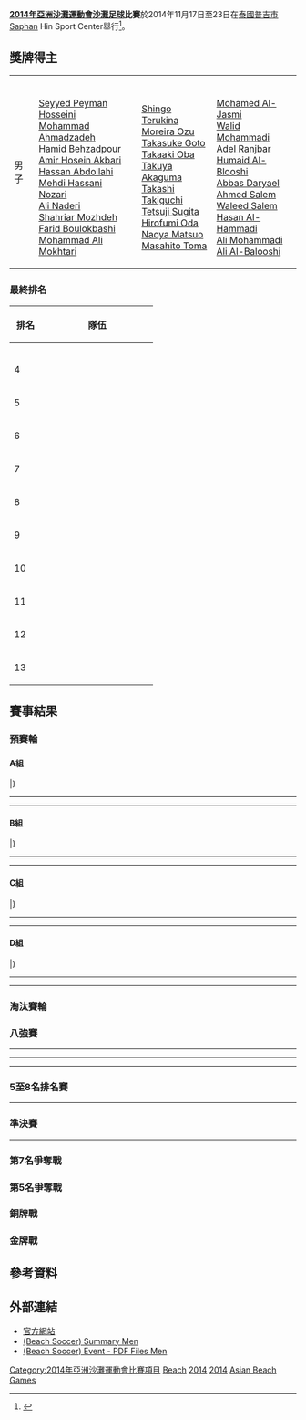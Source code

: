 '''[[2014年亞洲沙灘運動會|2014年亞洲沙灘運動會]][[沙灘足球|沙灘足球]]比賽'''於2014年11月17日至23日在[[泰國|泰國]][[普吉市|普吉市]]Saphan Hin Sport Center舉行<ref>{{cite web |url= http://www.phuketthailand2014.com/download/technical_handbook/beachsoccer.pdf |title= Beach Soccer Official Handbook |work= Phuket 2014 official website |accessdate= 31 October 2014 |archive-date= 2018-09-27 |archive-url= https://web.archive.org/web/20180927022340/http://www.phuketthailand2014.com/download/technical_handbook/beachsoccer.pdf |dead-url= no }}</ref>。

==獎牌得主==
{|{{MedalistTable|type=項目}}
|-
|男子
|{{flagIOC2team|IRI|2014年亞洲沙灘運動會}}<br />[[Seyyed_Peyman_Hosseini|Seyyed Peyman Hosseini]]<br />[[Mohammad_Ahmadzadeh(beach_soccer)|Mohammad Ahmadzadeh]]<br />[[Hamid_Behzadpour|Hamid Behzadpour]]<br />[[Amir_Hosein_Akbari|Amir Hosein Akbari]]<br />[[Hassan_Abdollahi|Hassan Abdollahi]]<br />[[Mehdi_Hassani_Nozari|Mehdi Hassani Nozari]]<br />[[Ali_Naderi|Ali Naderi]]<br />[[Shahriar_Mozhdeh|Shahriar Mozhdeh]]<br />[[Farid_Boulokbashi|Farid Boulokbashi]]<br />[[Mohammad_Ali_Mokhtari|Mohammad Ali Mokhtari]]
|{{flagIOC2team|JPN|2014年亞洲沙灘運動會}}<br />[[Shingo_Terukina|Shingo Terukina]]<br />[[Moreira_Ozu|Moreira Ozu]]<br />[[Takasuke_Goto|Takasuke Goto]]<br />[[Takaaki_Oba|Takaaki Oba]]<br />[[Takuya_Akaguma|Takuya Akaguma]]<br />[[Takashi_Takiguchi|Takashi Takiguchi]]<br />[[Tetsuji_Sugita|Tetsuji Sugita]]<br />[[Hirofumi_Oda|Hirofumi Oda]]<br />[[Naoya_Matsuo|Naoya Matsuo]]<br />[[Masahito_Toma|Masahito Toma]] 
|{{flagIOC2team|UAE|2014年亞洲沙灘運動會}}<br />[[Mohamed_Al-Jasmi|Mohamed Al-Jasmi]]<br />[[Walid_Mohammadi|Walid Mohammadi]]<br />[[Adel_Ranjbar|Adel Ranjbar]]<br />[[Humaid_Al-Blooshi|Humaid Al-Blooshi]]<br />[[Abbas_Daryael|Abbas Daryael]]<br />[[Ahmed_Salem|Ahmed Salem]]<br />[[Waleed_Salem(beach_soccer)|Waleed Salem]]<br />[[Hasan_Al-Hammadi|Hasan Al-Hammadi]]<br />[[Ali_Mohammadi(beach_soccer)|Ali Mohammadi]]<br />[[Ali_Al-Balooshi|Ali Al-Balooshi]]
|}

=== 最終排名 ===
{|class=wikitable style="text-align:center;"
!width=40|排名
!width=180|隊伍
|-
|{{Gold1}}
|align=left|{{beachsoccer|IRI}}
|-
|{{Silver2}}
|align=left|{{beachsoccer|JPN}}
|-
|{{Bronze3}}
|align=left|{{beachsoccer|UAE}}
|-
|4
|align=left|{{beachsoccer|VIE}}
|-
|5
|align=left|{{beachsoccer|OMA}}
|-
|6
|align=left|{{beachsoccer|UZB}}
|-
|7
|align=left|{{beachsoccer|THA}}
|-
|8
|align=left|{{beachsoccer|CHN}}
|-
|9
|align=left|{{beachsoccer|QAT}}
|-
|10
|align=left|{{beachsoccer|BHR}}
|-
|11
|align=left|{{beachsoccer|SYR}}
|-
|12
|align=left|{{beachsoccer|MAS}}
|-
|13
|align=left|{{beachsoccer|KUW}}
|}

==賽事結果==
===預賽輪===
====A組====
{{Fb cl2 header navbar|beachsoccer=y}}<!--The parameter beachsoccer=yes is used to display the column W+ instead of D. Please note that:
1. There are no draws in beach soccer. For games won after extra time or penalties, use the parameter d=X, and add the parameter bp=X (for "bonus points", since each W+ is worth 2 points). Teams which lost after extra time or penalties receive 0 points.
2. Head-to-head is the first tiebreaker.-->
{{Fb cl2 team|t={{beachsoccer|THA}} |w=3 |d=0 |l=0 |gf=12 |ga=5 |bc=#cfc }}
{{Fb cl2 team|t={{beachsoccer|VIE}} |w=2 |d=0 |l=1 |gf=13 |ga=8 |bc=#cfc |border=green}}
{{Fb cl2 team|t={{beachsoccer|QAT}} |w=0 |d=1 |l=2 |gf=7 |ga=11 |bp=1}}
{{Fb cl2 team|t={{beachsoccer|KUW}} |w=0 |d=0 |l=3 |gf=5 |ga=13 }}
|}
{{footballbox
|date         = 2014年11月15日
|time         = 11:00
|team1        = {{beachsoccer-rt|VIE}}
|score        = 6–2
|aet          = 
|report       = [https://archive.is/20141115160718/http://info2014.phuket2014.org/eng/bs/BSR173A_PH2014BSM400A04ENG.htm Report]
|team2        = {{beachsoccer|KUW}}
|goals1       = [[Trần_Vĩnh_Phong|Trần Vĩnh Phong]] {{goal|8||28||35}}<br />[[Bùi_Trần_Tuấn_Anh|Bùi Trần Tuấn Anh]] {{goal|9||34}}<br />[[Mai_Bá_Cường|Mai Bá Cường]] {{goal|18}}
|goals2       = [[Mohammad_Hussain|Mohammad Hussain]] {{goal|13}}<br />[[Abdulrahman_Yaqoub|Abdulrahman Yaqoub]] {{goal|21}}
|stadium      = [[沙攀辛|沙攀辛運動中心]]
|attendance   = 
|referee      = Al Salehi Turki Abdu ({{nfa|OMA}})
|penalties1   = 
|penaltyscore = 
|penalties2   = 
}}

{{footballbox
|date         = 2014年11月15日
|time         = 14:45
|team1        = {{beachsoccer-rt|QAT}}
|score        = 1–5
|aet          = 
|report       = [https://archive.is/20141115160753/http://info2014.phuket2014.org/eng/bs/BSR173A_PH2014BSM400A03ENG.htm Report]
|team2        = {{beachsoccer|THA}}
|goals1       = [[Al-Sharqi_Hamad_Ali|Al-Sharqi Hamad Ali]] {{goal|22}}
|goals2       = [[Madtoha_Manus|Madtoha Manus]] {{goal|3}}<br />[[Nanan_Komkrit|Nanan Komkrit]] {{goal|24||25}}<br />[[Songpiew_Piyapong|Songpiew Piyapong]] {{goal|27}}<br />[[Tapinna_Vitoon|Tapinna Vitoon]] {{goal|29}}
|stadium      = [[沙攀辛|沙攀辛運動中心]]
|attendance   = 
|referee      = Ebrahim Akbarpour ({{nfa|IRN}})
|penalties1   = 
|penaltyscore = 
|penalties2   = 
}}
----
{{footballbox
|date         = 2014年11月16日
|time         = 12:15
|team1        = {{beachsoccer-rt|VIE}}
|score        = 3–1
|aet          = 
|report       = [https://archive.is/20141115160734/http://info2014.phuket2014.org/eng/bs/BSR173A_PH2014BSM400A05ENG.htm Report]
|team2        = {{beachsoccer|QAT}}
|goals1       = [[Trần_Văn_Hòa|Trần Văn Hòa]] {{goal|5}}<br />[[Trần_Vĩnh_Phong|Trần Vĩnh Phong]] {{goal|32}}<br />[[Phùng_Ngọc_Vĩnh_Qúy|Phùng Ngọc Vĩnh Qúy]] {{goal|36}}
|goals2       = [[Al-Buainain_Abdulla_Ali|Al-Buainain Abdulla Ali]] {{goal|6}}
|stadium      = [[沙攀辛|沙攀辛運動中心]]
|attendance   = 
|referee      = Namazov Bakhiyor ({{nfa|UZB}})
|penalties1   = 
|penaltyscore = 
|penalties2   = 
}}

{{footballbox
|date         = 2014年11月16日
|time         = 14:45
|team1        = {{beachsoccer-rt|THA}}
|score        = 2–0
|aet          = 
|report       = [https://archive.is/20141115161026/http://info2014.phuket2014.org/eng/bs/BSR173A_PH2014BSM400A02ENG.htm Report]
|team2        = {{beachsoccer|KUW}}
|goals1       = [[NANAN_Komkrit|NANAN Komkrit]] {{goal|24||33|pen.}}
|goals2       = 
|stadium      = [[沙攀辛|沙攀辛運動中心]]
|attendance   = 
|referee      = Alsalami Ahmed M ({{nfa|UAE}})
|penalties1   = 
|penaltyscore = 
|penalties2   = 
}}
----
{{footballbox
|date         = 2014年11月17日
|time         = 11:00
|team1        = {{beachsoccer-rt|KUW}}
|score        = 3–5
|aet          = yes
|report       = [https://archive.is/20141115160932/http://info2014.phuket2014.org/eng/bs/BSR173A_PH2014BSM400A06ENG.htm Report]
|team2        = {{beachsoccer|QAT}}
|goals1       = [[YAQOUB_Abdulrahman|YAQOUB Abdulrahman]] {{goal|10}}<br />[[HAJEYAH_Mohammed|HAJEYAH Mohammed]] {{goal|20}}<br />[[HUSSAIN_Mohammad|HUSSAIN Mohammad]] {{goal|36}}
|goals2       = [[IDREES_Mohamed_Hashim|IDREES Mohamed Hashim]] {{goal|3}}<br />[[AL-SHARQI_Hamad_Ali|AL-SHARQI Hamad Ali]] {{goal|18||35}}<br />[[AL-KUWARI_Jafal_Rashid|AL-KUWARI Jafal Rashid]] {{goal|38||39}}
|stadium      = [[沙攀辛|沙攀辛運動中心]]
|attendance   = 
|referee      = WANJ IBRAHIM Wan M ({{nfa|MAS}})
|penalties1   = 
|penaltyscore = 
|penalties2   = 
}}

{{footballbox
|date         = 2014年11月17日
|time         = 14:45
|team1        = {{beachsoccer-rt|THA}}
|score        = 5–4
|aet          = 
|report       = [https://archive.is/20141115161044/http://info2014.phuket2014.org/eng/bs/BSR173A_PH2014BSM400A01ENG.htm Report]
|team2        = {{beachsoccer|VIE}}
|goals1       = [[TAPINNA_Vitoon|TAPINNA Vitoon]] {{goal|2||25||29}}<br />[[LEPAIJIT_Watchara|LEPAIJIT Watchara]] {{goal|19}}<br />[[NANAN_Komkrit|NANAN Komkrit]] {{goal|33}}
|goals2       = [[Trần_Văn_Hòa|Trần Văn Hòa]] {{goal|5}}<br />[[Mai_Bá_Cường|Mai Bá Cường]] {{goal|17}}<br />[[Lê_Kim_Tuấn|Lê Kim Tuấn]] {{goal|20}}<br />[[Lê_Ngọc_Phước|Lê Ngọc Phước]] {{goal|30}}
|stadium      = [[沙攀辛|沙攀辛運動中心]]
|attendance   = 
|referee      = HAGHIGHIZADE Seyed R ({{nfa|IRN}})
|penalties1   = 
|penaltyscore = 
|penalties2   = 
}}

====B組====
{{Fb cl2 header navbar|beachsoccer=y}}<!--The parameter beachsoccer=yes is used to display the column W+ instead of D. Please note that:
1. There are no draws in beach soccer. For games won after extra time or penalties, use the parameter d=X, and add the parameter bp=X (for "bonus points", since each W+ is worth 2 points). Teams which lost after extra time or penalties receive 0 points.
2. Head-to-head is the first tiebreaker.-->
{{Fb cl2 team|t={{beachsoccer|OMA}} |w=1 |d=1 |l=0 |gf=11 |ga=6 |bp=1 |bc=#cfc }}
{{Fb cl2 team|t={{beachsoccer|IRI}} |w=1 |d=0 |l=1 |gf=10 |ga=8 |bc=#cfc |border=green}}
{{Fb cl2 team|t={{beachsoccer|SYR}} |w=0 |d=0 |l=2 |gf=8 |ga=15 }}
|}
{{footballbox
|date         = 2014年11月15日
|time         = 13:30
|team1        = {{beachsoccer-rt|IRI}}
|score        = 9–3
|aet          = 
|report       = [https://archive.is/20141115160939/http://info2014.phuket2014.org/eng/bs/BSR173A_PH2014BSM400B02ENG.htm Report]
|team2        = {{beachsoccer|SYR}}
|goals1       = [[Ahmadzadeh_Mohammad|Ahmadzadeh Mohammad]] {{goal|2||14}}<br />[[Hosseinilargani_Seyedpeyman|Hosseinilargani Seyedpeyman]] {{goal|3||8}}<br />[[Boulokbashi_Farid|Boulokbashi Farid]] {{goal|11}}<br />[[Mokhtari_Hassanabad_Mohammadali|Mokhtari Hassanabad Mohammadali]] {{goal|15||28}}<br />[[Mozhdeh_Roudsari_Shahriar|Mozhdeh Roudsari Shahriar]] {{goal|35}}<br />[[Akbari_Fartkhouni_Amir_Hosein|Akbari Fartkhouni Amir Hosein]] {{goal|36}}
|goals2       = [[Habeib_Hassaan|Habeib Hassaan]] {{goal|12}}<br />[[Kbaili_Hussam|Kbaili Hussam]] {{goal|18}}<br />[[Cheikh_Ahmad_Mohammad|Cheikh Ahmad Mohammad]] {{goal|27}}
|stadium      = [[沙攀辛|沙攀辛運動中心]]
|attendance   = 
|referee      = Al Mansoori Ebrahim Y ({{nfa|UAE}})
|penalties1   = 
|penaltyscore = 
|penalties2   = 
}}
----
{{footballbox
|date         = 2014年11月16日
|time         = 13:30
|team1        = {{beachsoccer-rt|OMA}}
|score        = 6–5
|aet          = 
|report       = [https://archive.is/20141115161047/http://info2014.phuket2014.org/eng/bs/BSR173A_PH2014BSM400B03ENG.htm Report]
|team2        = {{beachsoccer|SYR}}
|goals1       = [[AL_FARSI_SAID_Ali|AL FARSI SAID Ali]] {{goal|3}}<br />[[AL_ORAIMI_Khalid_Khamis_Mohammed|AL ORAIMI Khalid Khamis Mohammed]] {{goal|3||14}}<br />[[YAQUOB_Al_Alawi|YAQUOB Al Alawi]] {{goal|24}}<br />[[AL_ARAIMI_Yahya_Mabyoua_Nashir|AL ARAIMI Yahya Mabyoua Nashir]] {{goal|26||36}}
|goals2       = [[ADRAH_Mohamad|ADRAH Mohamad]] {{goal|3}}<br />[[CHLHOUM_Mged|CHLHOUM Mged]] {{goal|6}}<br />[[CHEIKH_AHMAD_Mohammad|CHEIKH AHMAD Mohammad]] {{goal|21}}<br />[[KBAILI_Hussam|KBAILI Hussam]] {{goal|34}}<br />[[HABEIB_Hassaan|HABEIB Hassaan]] {{goal|35}}
|stadium      = [[沙攀辛|沙攀辛運動中心]]
|attendance   = 
|referee      = Mat Hassan Suhimi ({{nfa|MAS}})
|penalties1   = 
|penaltyscore = 
|penalties2   = 
}}
----
{{footballbox
|date         = 2014年11月18日
|time         = 14:45
|team1        = {{beachsoccer-rt|IRI}}
|score        = 1–5
|aet          = yes
|report       = [https://web.archive.org/web/20141129071601/http://info2014.phuket2014.org/eng/bs/BSR173A_PH2014BSM400B01ENG.htm Report]
|team2        = {{beachsoccer|OMA}}
|goals1       = [[MOZHDEH_ROUDSARI_Shahriar|MOZHDEH ROUDSARI Shahriar]] {{goal|10}}
|goals2       = [[AL_ARAIMI_Yahya_Mabyoua_Nashir|AL ARAIMI Yahya Mabyoua Nashir]] {{goal|30||38||39}}<br />[[ALSINANI_Jalal_Khamis_Rabee'A|ALSINANI Jalal Khamis Rabee'A]] {{goal|37}}<br />[[YAQUOB_Al_Alawi|YAQUOB Al Alawi]] {{goal|37}}
|stadium      = [[沙攀辛|沙攀辛運動中心]]
|attendance   = 
|referee      = QASIM SALEH Abdulla S ({{nfa|BHR}})
|penalties1   = 
|penaltyscore = 
|penalties2   = 
}}

====C組====
{{Fb cl2 header navbar|beachsoccer=y}}<!--The parameter beachsoccer=yes is used to display the column W+ instead of D. Please note that:
1. There are no draws in beach soccer. For games won after extra time or penalties, use the parameter d=X, and add the parameter bp=X (for "bonus points", since each W+ is worth 2 points). Teams which lost after extra time or penalties receive 0 points.
2. Head-to-head is the first tiebreaker.-->
{{Fb cl2 team|t={{beachsoccer|CHN}} |w=1 |d=0 |l=1 |gf=9 |ga=7 |bc=#cfc}}
{{Fb cl2 team|t={{beachsoccer|UZB}} |w=1 |d=0 |l=1 |gf=6 |ga=7 |bc=#cfc |border=green}}
{{Fb cl2 team|t={{beachsoccer|BHR}} |w=0 |d=1 |l=1 |gf=8 |ga=9 }}
|}
{{footballbox
|date         = 2014年11月15日
|time         = 12:15
|team1        = {{beachsoccer-rt|CHN}}
|score        = 4–2
|aet          = 
|report       = [https://archive.is/20141115161029/http://info2014.phuket2014.org/eng/bs/BSR173A_PH2014BSM400C02ENG.htm Report]
|team2        = {{beachsoccer|UZB}}
|goals1       = [[Weiming_Cai|Weiming Cai]] {{goal|22}}<br />[[Chao_Wan|Chao Wan]] {{goal|26||29}}<br />[[Xuegeng_Han|Xuegeng Han]] {{goal|35}}
|goals2       = [[Sharipov_Jamoliddin|Sharipov Jamoliddin]] {{goal|13}}<br />[[Fahriddinov_Feruz|Fahriddinov Feruz]] {{goal|19}}
|stadium      = [[沙攀辛|沙攀辛運動中心]]
|attendance   = 
|referee      = Ma Abdulla Abdulaziz ({{nfa|KUW}})
|penalties1   = 
|penaltyscore = 
|penalties2   = 
}}
----
{{footballbox
|date         = 2014年11月17日
|time         = 13:30
|team1        = {{beachsoccer-rt|BHR}}
|score        = 3–4
|aet          = 
|report       = [https://archive.is/20141115161043/http://info2014.phuket2014.org/eng/bs/BSR173A_PH2014BSM400C03ENG.htm Report]
|team2        = {{beachsoccer|UZB}}
|goals1       = [[AL_DOSERI_Jasim_Rashed|AL DOSERI Jasim Rashed]] {{goal|3}}<br />[[AL_ABDULLA_Abdulla_Abdul_Latif|AL ABDULLA Abdulla Abdul Latif]] {{goal|22}}<br />[[AL_MUGAHWI_Ebrahim_Hasan|AL MUGAHWI Ebrahim Hasan]] {{goal|35}}
|goals2       = [[ALDOSERI_Thani|ALDOSERI Thani]] {{goal|25|o.g.}}<br />[[ABDURAZZAKOV_Tokhir|ABDURAZZAKOV Tokhir]] {{goal|31||33}}<br />[[SHARIPOV_Jamoliddin|SHARIPOV Jamoliddin]] {{goal|36}}
|stadium      = [[沙攀辛|沙攀辛運動中心]]
|attendance   = 
|referee      = AL RASHDI Abdullah Ali ({{nfa|OMA}})
|penalties1   = 
|penaltyscore = 
|penalties2   = 
}}
----
{{footballbox
|date         = 2014年11月18日
|time         = 13:30
|team1        = {{beachsoccer-rt|CHN}}
|score        = 5–5
|aet          = yes
|report       = [https://archive.is/20141115161010/http://info2014.phuket2014.org/eng/bs/BSR173A_PH2014BSM400C01ENG.htm Report]
|team2        = {{beachsoccer|BHR}}
|goals1       = [[HAN_Xuegeng|HAN Xuegeng]] {{goal|6}}<br />[[WEN_Tingyuan|WEN Tingyuan]] {{goal|7||9}}<br />[[LIU_Yisi|LIU Yisi]] {{goal|21||26}}
|goals2       = [[ASHOOR_Mohamed|ASHOOR Mohamed]] {{goal|16}}<br />[[ALDOSERI_Isa_Mohammed_Jasim|ALDOSERI Isa Mohammed Jasim]] {{goal|20||33}}<br />[[AL_DOSERI_Jasim_Rashed|AL DOSERI Jasim Rashed]] {{goal|33}}<br />[[AL_MUGAHWI_Ebrahim_Hasan|AL MUGAHWI Ebrahim Hasan]] {{goal|36}}
|stadium      = [[沙攀辛|沙攀辛運動中心]]
|attendance   = 
|referee      = AL MANSOORI Ebrahim Y ({{nfa|UAE}})
|penalties1   = [[WAN_Chao|WAN Chao]] {{pengoal}}<br />[[HAN_Xuegeng|HAN Xuegeng]] {{pengoal}}<br />[[LIU_Yisi|LIU Yisi]] {{penmiss}}
|penaltyscore = 2–3
|penalties2   = {{pengoal}} [[AL_MUGAHWI_Ebrahim_Hasan|AL MUGAHWI Ebrahim Hasan]]<br />{{pengoal}} [[AL_GHAWI_Mahmood_Yusuf|AL GHAWI Mahmood Yusuf]]<br />{{pengoal}} [[AL_DOSERI_Jasim_Rashed|AL DOSERI Jasim Rashed]]
}}

====D組====
{{Fb cl2 header navbar|beachsoccer=y}}<!--The parameter beachsoccer=yes is used to display the column W+ instead of D. Please note that:
1. There are no draws in beach soccer. For games won after extra time or penalties, use the parameter d=X, and add the parameter bp=X (for "bonus points", since each W+ is worth 2 points). Teams which lost after extra time or penalties receive 0 points.
2. Head-to-head is the first tiebreaker.-->
{{Fb cl2 team|t={{beachsoccer|UAE}} |w=1 |d=1 |l=0 |gf=6 |ga=2 |bc=#cfc }}
{{Fb cl2 team|t={{beachsoccer|JPN}} |w=1 |d=0 |l=1 |gf=5 |ga=2 |bc=#cfc |border=green}}
{{Fb cl2 team|t={{beachsoccer|MAS}} |w=0 |d=0 |l=2 |gf=4 |ga=11 }}
|}
{{footballbox
|date         = 2014年11月16日
|time         = 11:00
|team1        = {{beachsoccer-rt|JPN}}
|score        = 5–2
|aet          = 
|report       = [https://web.archive.org/web/20141119005425/http://info2014.phuket2014.org/eng/bs/BSR173A_PH2014BSM400D02ENG.htm Report]
|team2        = {{beachsoccer|MAS}}
|goals1       = [[Oda_Hirofumi|Oda Hirofumi]] {{goal|5}}<br />[[Akaguma_Takuya|Akaguma Takuya]] {{goal|20||26}}<br />[[Moreira_Ozu|Moreira Ozu]] {{goal|31}}<br />[[Goto_Takasuke|Goto Takasuke]] {{goal|34|pen.}}
|goals2       = [[Mohd_Riduwan_Bin_Mohd_No|Mohd Riduwan Bin Mohd No]] {{goal|4}}<br />[[Mohamad_Fakhrullah_Bin_M|Mohamad Fakhrullah Bin M]] {{goal|13}}
|stadium      = [[沙攀辛|沙攀辛運動中心]]
|attendance   = 
|referee      = Wonngsuwan Suwat ({{nfa|THA}})
|penalties1   = 
|penaltyscore = 
|penalties2   = 
}}
----
{{footballbox
|date         = 2014年11月17日
|time         = 12:15
|team1        = {{beachsoccer-rt|UAE}}
|score        = 6–2
|aet          = 
|report       = [https://archive.is/20141115160535/http://info2014.phuket2014.org/eng/bs/BSR173A_PH2014BSM400D03ENG.htm Report]
|team2        = {{beachsoccer|MAS}}
|goals1       = [[ALHAMMADI_Hasan|ALHAMMADI Hasan]] {{goal|1}}<br />[[SALEM_Ahmed|SALEM Ahmed]] {{goal|3}}<br />[[ALBALOOSHI_Ali|ALBALOOSHI Ali]] {{goal|10||11}}<br />[[RANJBAR_Adel|RANJBAR Adel]] {{goal|22}}<br />[[SALEM_Ahmed|SALEM Ahmed]] {{goal|32|pen.}}
|goals2       = [[Khairul_Azizi_Bin_Norwaw|Khairul Azizi Bin Norwaw]] {{goal|13}}<br />[[Mohd_Zaharim_Bin_Mohd_Yu|Mohd Zaharim Bin Mohd Yu]] {{goal|14|pen.}}
|stadium      = [[沙攀辛|沙攀辛運動中心]]
|attendance   = 
|referee      = ABED RABBO Hassan ({{nfa|LIB}})
|penalties1   = 
|penaltyscore = 
|penalties2   = 
}}
----
{{footballbox
|date         = 2014年11月18日
|time         = 12:15
|team1        = {{beachsoccer-rt|JPN}}
|score        = 0–0
|aet          = yes
|report       = [https://web.archive.org/web/20141129071610/http://info2014.phuket2014.org/eng/bs/BSR173A_PH2014BSM400D01ENG.htm Report]
|team2        = {{beachsoccer|UAE}}
|goals1       = 
|goals2       = 
|stadium      = [[沙攀辛|沙攀辛運動中心]]
|attendance   = 
|referee      = LIANG Shao ({{nfa|CHN}})
|penalties1   = [[OZU_Moreira|OZU Moreira]] {{penmiss}}<br />[[AKAGUMA_Takuya|AKAGUMA Takuya]] {{penmiss}}
|penaltyscore = 0–2
|penalties2   = {{pengoal}} [[ALHAMMADI_Hasan|ALHAMMADI Hasan]]<br />{{pengoal}} [[DARYAEI_Abbas|DARYAEI Abbas]]
}}

===淘汰賽輪===
{{8TeamBracket-with third-fifth-seventh
| teamwidth=180
| quarterfinals=八強賽
| semifinals=準決賽
| consolation=5至8名排名賽
| final=金牌戰
| third=銅牌戰
| fifth=第5名爭奪戰
| seventh=第7名爭奪戰

| QF-seed1=B1 | QF-team1={{beachsoccer|OMA}} | QF-score1=3(4)
| QF-seed2=A2 | QF-team2='''{{beachsoccer|VIE}}''' | QF-score2='''3(5)'''
| QF-seed3=C1 | QF-team3={{beachsoccer|CHN}} | QF-score3=3
| QF-seed4=D2 | QF-team4='''{{beachsoccer|JPN}}''' | QF-score4='''7'''
| QF-seed5=A1 | QF-team5={{beachsoccer|THA}} | QF-score5=1
| QF-seed6=B2 | QF-team6='''{{beachsoccer|IRI}}''' | QF-score6='''3'''
| QF-seed7=D1 | QF-team7='''{{beachsoccer|UAE}}''' | QF-score7='''6'''
| QF-seed8=C2 | QF-team8={{beachsoccer|UZB}} | QF-score8=4

| SF-seed1=W18 | SF-team1={{beachsoccer|VIE}} | SF-score1=2
| SF-seed2=W17 | SF-team2='''{{beachsoccer|JPN}}''' | SF-score2='''7'''
| SF-seed3=W19 | SF-team3='''{{beachsoccer|IRI}}''' | SF-score3='''4(3)'''
| SF-seed4=W16 | SF-team4={{beachsoccer|UAE}} | SF-score4=4(1)

| consolation-seed1=L18 | consolation-team1='''{{beachsoccer|OMA}}''' | consolation-score1='''4(3)'''
| consolation-seed2=L17 | consolation-team2={{beachsoccer|CHN}} | consolation-score2=4(2)
| consolation-seed3=L19 | consolation-team3={{beachsoccer|THA}} | consolation-score3=3
| consolation-seed4=L16 | consolation-team4='''{{beachsoccer|UZB}}''' | consolation-score4='''5'''

| final-seed1=W22 | final-team1={{beachsoccer|JPN}} | final-score1=3
| final-seed2=W23 | final-team2='''{{beachsoccer|IRI}}''' | final-score2='''4'''
| third-seed1=L22 | third-team1={{beachsoccer|VIE}} | third-score1=2
| third-seed2=L23 | third-team2='''{{beachsoccer|UAE}}''' | third-score2='''8'''
| fifth-seed1=W20 | fifth-team1='''{{beachsoccer|OMA}}''' | fifth-score1= '''8'''
| fifth-seed2=W21 | fifth-team2={{beachsoccer|UZB}} | fifth-score2=2
| seventh-seed1=L20 | seventh-team1={{beachsoccer|CHN}} | seventh-score1=2
| seventh-seed2=L21 | seventh-team2='''{{beachsoccer|THA}}''' | seventh-score2='''3'''
}}

===八強賽===
{{footballbox
|date         = 2014年11月19日
|time         = 11:00
|team1        = {{beachsoccer-rt|UAE}}
|score        = 6–4
|aet          = 
|report       = [https://archive.is/20141115160515/http://info2014.phuket2014.org/eng/bs/BSR173A_PH2014BSM400301ENG.htm Report]
|team2        = {{beachsoccer|UZB}}
|goals1       = [[Salem_Ahmed|Salem Ahmed]] {{goal|1||11}}<br />[[Alhammadi_Hasan|Alhammadi Hasan]] {{goal|4}}<br />[[Albalooshi_Ali|Albalooshi Ali]] {{goal|6}}<br />[[Aljasmi_Mohamed|Aljasmi Mohamed]] {{goal|12}}<br />[[Ranjbar_Adel|Ranjbar Adel]] {{goal|13}}
|goals2       = [[Sharipov_Jamoliddin|Sharipov Jamoliddin]] {{goal|3||31||33|pen.}}<br />[[Abdurazzakov_Tokhir|Abdurazzakov Tokhir]] {{goal|19}}
|stadium      = [[沙攀辛|沙攀辛運動中心]]
|attendance   = 
|referee      = Ma Abdulla Abdulaziz ({{nfa|KUW}})
|penalties1   = 
|penaltyscore = 
|penalties2   = 
}}
----
{{footballbox
|date         = 2014年11月19日
|time         = 12:15
|team1        = {{beachsoccer-rt|CHN}}
|score        = 3–7
|aet          = 
|report       = [https://web.archive.org/web/20141129071526/http://info2014.phuket2014.org/eng/bs/BSR173A_PH2014BSM400302ENG.htm Report]
|team2        = {{beachsoccer|JPN}}
|goals1       = [[Wen_Tingyuan|Wen Tingyuan]] {{goal|2}}<br />[[Chen_Xiaowei|Chen Xiaowei]] {{goal|20}}<br />[[Cai_Weiming|Cai Weiming]] {{goal|25}}
|goals2       = [[Akaguma_Takuya|Akaguma Takuya]] {{goal|5||32}}<br />[[Oba_Takaaki|Oba Takaaki]] {{goal|16}}<br />[[Goto_Takasuke|Goto Takasuke]] {{goal|19}}<br />[[Ozu_Moreira|Ozu Moreira]] {{goal|30}}<br />[[Oda_Hirofumi|Oda Hirofumi]] {{goal|35}}<br />[[Matsuo_Naoya|Matsuo Naoya]] {{goal|36}}
|stadium      = [[沙攀辛|沙攀辛運動中心]]
|attendance   = 
|referee      = Namazov Bakhiyor ({{nfa|UZB}})
|penalties1   = 
|penaltyscore = 
|penalties2   = 
}}
----
{{footballbox
|date         = 2014年11月19日
|time         = 13:30
|team1        = {{beachsoccer-rt|OMA}}
|score        = 3–3
|aet          = yes
|report       = [https://archive.is/20141115160701/http://info2014.phuket2014.org/eng/bs/BSR173A_PH2014BSM400303ENG.htm Report]
|team2        = {{beachsoccer|VIE}}
|goals1       = [[Yaquob_Al_Alawi|Yaquob Al Alawi]] {{goal|8}}<br />[[Abdullah_Al_Alawi_Ghait|Abdullah Al Alawi Ghait]] {{goal|23}}<br />[[Al_Oraimi_Khalid_Khamis_M|Al Oraimi Khalid Khamis M]] {{goal|26}}
|goals2       = [[Trần_Văn_Hòa|Trần Văn Hòa]] {{goal|2}}<br />[[Bùi_Trần_Tuấn_Anh|Bùi Trần Tuấn Anh]] {{goal|24||28}}
|stadium      = [[沙攀辛|沙攀辛運動中心]]
|attendance   = 
|referee      = Qasim Saleh Abdulla S ({{nfa|BHR}})
|penalties1   = [[Al_Araimi_Mandhar_Hilal_Hamed|Al Araimi Mandhar Hilal Hamed]] {{pengoal}}<br />[[Al_Sauti_Abdullah_Masoud_Salim|Al Sauti Abdullah Masoud Salim]] {{penmiss}}<br />[[Yaquob_Al_Alawi|Yaquob Al Alawi]] {{pengoal}}<br />[[Al_Farsi_Said_Ali|Al Farsi Said Ali]] {{pengoal}}<br />[[Al_Araimi_Yahya_Mabyoua_Nashir|Al Araimi Yahya Mabyoua Nashir]] {{pengoal}}<br />[[Abdullah_Al_Alawi_Ghait|Abdullah Al Alawi Ghait]] {{penmiss}}
|penaltyscore = 4–5
|penalties2   = {{pengoal}} [[Lê_Kim_Tuấn|Lê Kim Tuấn]]<br />{{pengoal}} [[Bùi_Trần_Tuấn_Anh|Bùi Trần Tuấn Anh]]<br />{{penmiss}} [[Trần_Văn_Hòa|Trần Văn Hòa]]<br />{{pengoal}} [[Huỳnh_Ngọc_Cường|Huỳnh Ngọc Cường]]<br />{{pengoal}} [[Phùng_Ngọc_Vĩnh_Quý|Phùng Ngọc Vĩnh Quý]]<br />{{pengoal}} [[Trần_Vĩnh_Phong|Trần Vĩnh Phong]]
}}
----
{{footballbox
|date         = 2014年11月19日
|time         = 14:45
|team1        = {{beachsoccer-rt|THA}}
|score        = 1–3
|aet          = 
|report       = [https://archive.is/20141115160716/http://info2014.phuket2014.org/eng/bs/BSR173A_PH2014BSM400304ENG.htm Report]
|team2        = {{beachsoccer|IRI}}
|goals1       = [[Songpiew_Piyapong|Songpiew Piyapong]] {{goal|22}}
|goals2       = [[Akbari_Fartkhouni_Amir_Hosein|Akbari Fartkhouni Amir Hosein]] {{goal|4||34}}<br />[[Abdollahi_Mobarhan_Hassan|Abdollahi Mobarhan Hassan]] {{goal|7}}
|stadium      = [[沙攀辛|沙攀辛運動中心]]
|attendance   = 
|referee      = Liang Shao ({{nfa|CHN}})
|penalties1   = 
|penaltyscore = 
|penalties2   = 
}}

===5至8名排名賽===
{{footballbox
|date         = 2014年11月20日
|time         = 11:00
|team1        ={{beachsoccer-rt|OMA}}
|score        = 4–4
|aet          = yes
|report       = [https://web.archive.org/web/20141129071253/http://info2014.phuket2014.org/eng/bs/BSR173A_PH2014BSM400203ENG.htm Report]
|team2        ={{beachsoccer|CHN}}
|goals1       = [[Alsinani_Jalal_Khamis_Rabee'A|Alsinani Jalal Khamis Rabee'A]] {{goal|20||21||23}}<br />[[Al_Sauti_Abdullah_Masoud_Salim|Al Sauti Abdullah Masoud Salim]] {{goal|28}}
|goals2       = [[Al_Araimi_Mandhar_Hilal_Hamed|Al Araimi Mandhar Hilal Hamed]] {{goal|25|o.g.}}<br />[[Chen_Xiaowei|Chen Xiaowei]] {{goal|34}}<br />[[Liu_Yisi|Liu Yisi]] {{goal|35||36}}
|stadium      = [[沙攀辛|沙攀辛運動中心]]
|attendance   = 
|referee      = Wanj Ibrahim Wan M ({{nfa|MAS}})
|penalties1   = [[Al_Araimi_Mandhar_Hilal_Hamed|Al Araimi Mandhar Hilal Hamed]] {{pengoal}}<br />[[Yaquob_Al_Alawi|Yaquob Al Alawi]] {{pengoal}}<br />[[Al_Araimi_Yahya_Mabyoua_Nashir|Al Araimi Yahya Mabyoua Nashir]] {{pengoal}}
|penaltyscore = 3–2
|penalties2   = {{pengoal}} [[Han_Xuegeng|Han Xuegeng]]<br />{{penmiss}} [[Liu_Yisi|Liu Yisi]]<br />{{pengoal}} [[Qiu_Hao|Qiu Hao]]
}}
----
{{footballbox
|date         = 2014年11月20日
|time         = 12:15
|team1        ={{beachsoccer-rt|THA}}
|score        = 3–5
|aet          = 
|report       = [https://archive.is/20141115160753/http://info2014.phuket2014.org/eng/bs/BSR173A_PH2014BSM400204ENG.htm Report]
|team2        ={{beachsoccer|UZB}}
|goals1       = [[Nanan_Komkrit|Nanan Komkrit]] {{goal|6}}<br />[[Tapinna_Vitoon|Tapinna Vitoon]] {{goal|11||17}}
|goals2       = [[Abdurazzakov_Tokhir|Abdurazzakov Tokhir]] {{goal|8}}<br />[[Fahriddinov_Feruz|Fahriddinov Feruz]] {{goal|10}}<br />[[Sharipov_Jamoliddin|Sharipov Jamoliddin]] {{goal|20||24}}<br />[[Sharapov_Arslon|Sharapov Arslon]] {{goal|33}}
|stadium      = [[沙攀辛|沙攀辛運動中心]]
|attendance   = 
|referee      = Al Rashdi Abdullah Ali ({{nfa|OMA}})
|penalties1   = 
|penaltyscore = 
|penalties2   = 
}}

===準決賽===
{{footballbox
|date         = 2014年11月20日
|time         = 13:30
|team1        ={{beachsoccer-rt|VIE}}
|score        = 2–7
|aet          = 
|report       = [https://web.archive.org/web/20141129071250/http://info2014.phuket2014.org/eng/bs/BSR173A_PH2014BSM400201ENG.htm Report]
|team2        ={{beachsoccer|JPN}}
|goals1       = [[Trần_Vĩnh_Phong|Trần Vĩnh Phong]] {{goal|12}}<br />[[Bùi_Trần_Tuấn_Anh|Bùi Trần Tuấn Anh]] {{goal|24}}
|goals2       = [[Ozu_Moreira|Ozu Moreira]] {{goal|7||27}}<br />[[Akaguma_Takuya|Akaguma Takuya]] {{goal|21}}<br />[[Toma_Masahito|Toma Masahito]] {{goal|24}}<br />[[Oba_Takaaki|Oba Takaaki]] {{goal|26}}<br />[[Goto_Takasuke|Goto Takasuke]] {{goal|31||34}}
|stadium      = [[沙攀辛|沙攀辛運動中心]]
|attendance   = 
|referee      = 
|penalties1   = 
|penaltyscore = 
|penalties2   = 
}}
----
{{footballbox
|date         = 2014年11月20日
|time         = 14:45
|team1        ={{beachsoccer-rt|IRI}}
|score        = 4–4
|aet          = yes
|report       = [https://archive.is/20141115160955/http://info2014.phuket2014.org/eng/bs/BSR173A_PH2014BSM400202ENG.htm Report]
|team2        ={{beachsoccer|UAE}}
|goals1       = [[Ahmadzadeh_Mohammad|Ahmadzadeh Mohammad]] {{goal|2}}<br />[[Naderi_Hosseinabadi_Ali|Naderi Hosseinabadi Ali]] {{goal|10||22}}<br />[[Boulokbashi_Farid|Boulokbashi Farid]] {{goal|24}}
|goals2       = [[Mohammadi_Walid|Mohammadi Walid]] {{goal|13||28}}<br />[[Alblooshi_Humaid|Alblooshi Humaid]] {{goal|24}}<br />[[Albalooshi_Ali|Albalooshi Ali]] {{goal|32}}
|stadium      = [[沙攀辛|沙攀辛運動中心]]
|attendance   = 
|referee      = Namazov Bakhiyor ({{nfa|UZB}})
|penalties1   = [[Naderi_Hosseinabadi_Ali|Naderi Hosseinabadi Ali]] {{pengoal}}<br />[[Ahmadzadeh_Mohammad|Ahmadzadeh Mohammad]] {{pengoal}}<br />[[Boulokbashi_Farid|Boulokbashi Farid]] {{pengoal}}
|penaltyscore = 3–1
|penalties2   = {{pengoal}} [[Daryaei_Abbas|Daryaei Abbas]]<br />{{penmiss}} [[Alhammadi_Hasan|Alhammadi Hasan]]
}}

===第7名爭奪戰===
{{footballbox
|date         = 2014年11月21日
|time         = 11:00
|team1        = {{beachsoccer-rt|CHN}}
|score        = 2–3
|aet          = 
|report       = [https://archive.is/20141115161024/http://info2014.phuket2014.org/eng/bs/BSR173A_PH2014BSM400104ENG.htm Report]
|team2        = {{beachsoccer|THA}}
|goals1       = [[Chen_Xiaowei|Chen Xiaowei]] {{goal|30}}<br />[[Qiu_Hao|Qiu Hao]] {{goal|35}}
|goals2       = [[Tapinna_Vitoon|Tapinna Vitoon]] {{goal|3||8}}<br />[[Khongkaew_Pongsak|Khongkaew Pongsak]] {{goal|7}}
|stadium      = [[沙攀辛|沙攀辛運動中心]]
|attendance   = 
|referee      = Al Salehi Turki Abdu ({{nfa|OMA}})
|penalties1   = 
|penaltyscore = 
|penalties2   = 
}}

===第5名爭奪戰===
{{footballbox
|date         = 2014年11月21日
|time         = 12:15
|team1        = {{beachsoccer-rt|OMA}}
|score        = 8–2
|aet          = 
|report       = [https://archive.is/20141115160717/http://info2014.phuket2014.org/eng/bs/BSR173A_PH2014BSM400103ENG.htm Report]
|team2        = {{beachsoccer|UZB}}
|goals1       = [[Al_Balushi_Abdullah_Saleh_Omar|Al Balushi Abdullah Saleh Omar]] {{goal|7||23||31}}<br />[[Al_Araimi_Yahya_Mabyoua_Nashir|Al Araimi Yahya Mabyoua Nashir]] {{goal|11}}<br />[[Al_Oraimi_Khalid_Khamis_M|Al Oraimi Khalid Khamis M]] {{goal|18||36}}<br />[[Al_Sauti_Abdullah_Masoud_Salim|Al Sauti Abdullah Masoud Salim]] {{goal|34}}<br />[[Yaquob_Al_Alawi|Yaquob Al Alawi]] {{goal|36}}
|goals2       = [[Mirakhmedov_Farkhod|Mirakhmedov Farkhod]] {{goal|3||10}}
|stadium      = [[沙攀辛|沙攀辛運動中心]]
|attendance   = 
|referee      = Ebrahim Akbarpour ({{nfa|IRN}})
|penalties1   = 
|penaltyscore = 
|penalties2   = 
}}

===銅牌戰===
{{footballbox
|date         = 2014年11月21日
|time         = 13:30
|team1        = {{beachsoccer-rt|VIE}}
|score        = 2–8
|report       = [https://archive.is/20141115160702/http://info2014.phuket2014.org/eng/bs/BSR173A_PH2014BSM400102ENG.htm Report]
|team2        = {{beachsoccer|UAE}}
|goals1       = [[Bùi_Trần_Tuấn_Anh|Bùi Trần Tuấn Anh]] {{goal|19||27}}
|goals2       = [[Salem_Ahmed|Salem Ahmed]] {{goal|2||13||32}}<br />[[Salem_Waleed|Salem Waleed]] {{goal|4||34}}<br />[[Alhammadi_Hasan|Alhammadi Hasan]] {{goal|9}}<br />[[Alblooshi_Humaid|Alblooshi Humaid]] {{goal|25}}<br />[[Mohammadi_Ali|Mohammadi Ali]] {{goal|28}}
|stadium      = [[沙攀辛|沙攀辛運動中心]]
|attendance   = 
|referee      = Abed Rabbo Hassan ({{nfa|LIB}})
|penalties1   = 
|penaltyscore = 
|penalties2   = 
}}

===金牌戰===
{{footballbox
|date         = 2014年11月21日
|time         = 14:45
|team1        = {{beachsoccer-rt|JPN}}
|score        = 3–4
|aet          = 
|report       = [https://web.archive.org/web/20141124020410/http://info2014.phuket2014.org/eng/bs/BSR173A_PH2014BSM400101ENG.htm Report]
|team2        = {{beachsoccer|IRI}}
|goals1       = [[Ozu_Moreira|Ozu Moreira]] {{goal|10||25}}<br />[[Goto_Takasuke|Goto Takasuke]] {{goal|17}}
|goals2       = [[Mozhdeh_Roudsari_Shahriar|Mozhdeh Roudsari Shahriar]] {{goal|6}}<br />[[Naderi_Hosseinabadi_Ali|Naderi Hosseinabadi Ali]] {{goal|8}}<br />[[Akbari_Fartkhouni_Amir_Hosein|Akbari Fartkhouni Amir Hosein]] {{goal|28}}<br />[[Abdollahi_Mobarhan_Hassan|Abdollahi Mobarhan Hassan]] {{goal|33}}
|stadium      = [[沙攀辛|沙攀辛運動中心]]
|attendance   = 
|referee      = Mat Hassan Suhimi ({{nfa|MAS}})
|penalties1   = 
|penaltyscore = 
|penalties2   = 
}}

==參考資料==
{{Reflist}}

==外部連結==
*[http://www.phuketthailand2014.com/en/sport_beachsoccer.aspx 官方網站]{{Wayback|url=http://www.phuketthailand2014.com/en/sport_beachsoccer.aspx |date=20180927024418 }}
*[https://archive.is/20141115160700/http://info2014.phuket2014.org/eng/bs/BSR174A_PH2014BSM400@@@ENG.htm (Beach Soccer) Summary Men]
*[https://archive.is/20141115160810/http://info2014.phuket2014.org/eng/zp/ZPP111A_PH2014BSM400@@@ENG.htm (Beach Soccer) Event - PDF Files Men]

{{2014年亞洲沙灘運動會比賽項目}}
{{亞洲沙灘運動會沙灘足球比賽}}
[[Category:2014年亞洲沙灘運動會比賽項目|Category:2014年亞洲沙灘運動會比賽項目]]
[[Category:2014年亞洲足球|Beach]]
[[Category:亞洲沙灘運動會沙灘足球比賽|2014]]
[[Category:泰國主辦的國際足球賽事|2014]]
[[Category:2014年沙灘足球|Asian Beach Games]]